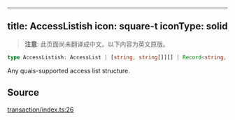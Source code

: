 <!-- AUTO-GENERATED-CONTENT:START (ENGLISH-COPY) -->
---
title: AccessListish
icon: square-t
iconType: solid
---

> **注意**: 此页面尚未翻译成中文。以下内容为英文原版。

```ts
type AccessListish: AccessList | [string, string[]][] | Record<string, string[]>;
```

Any quais-supported access list structure.

## Source

[transaction/index.ts:26](https://github.com/dominant-strategies/quais.js/blob/c1c12d43f9d34c6baad2b0542bd6d0acd6fefcbf/src/transaction/index.ts#L26)
